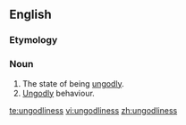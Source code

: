 ==English==

===Etymology===
{{suffix|en|ungodly|ness}}

===Noun===
{{en-noun|~|es}}

# The state of being [[ungodly]].
# [[ungodly|Ungodly]] behaviour.

[[te:ungodliness]]
[[vi:ungodliness]]
[[zh:ungodliness]]